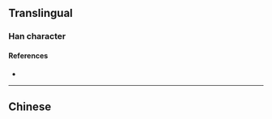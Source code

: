 {{also|潤}}
{{character info/new}}
==Translingual==

===Han character===
{{Han char|rn=85|rad=水|as=07|sn=10|four=|canj=ELSG|ids=⿰氵闰}}

====References====
* {{Han ref|kx=0627.311|hdz=31633.020|uh=6DA6|ud=28070}}

----

==Chinese==
{{zh-see|潤}}